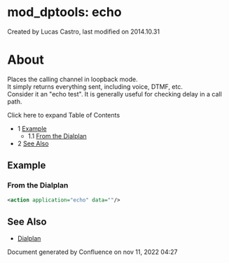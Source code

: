 
# mod_dptools: echo 

 Created by  Lucas Castro, last modified on 2014.10.31

# About

Places the calling channel in loopback mode.  
It simply returns everything sent, including voice, DTMF, etc.  
Consider it an "echo test". It is generally useful for checking delay in a call path.

Click here to expand Table of Contents

* 1 [Example](#example)  
   * 1.1 [From the Dialplan](#from-the-dialplan)
* 2 [See Also](#see-also)

## Example

### From the Dialplan

```xml
<action application="echo" data=""/>
```

## See Also

* [Dialplan](../../Dialplan/index.mdx#0-about)

Document generated by Confluence on nov 11, 2022 04:27
